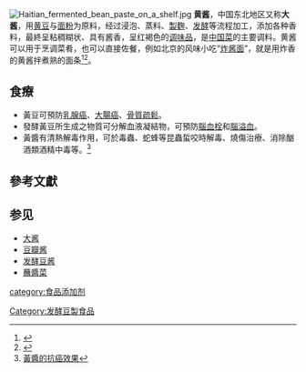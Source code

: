 [[File:Haitian_fermented_bean_paste_on_a_shelf.jpg|thumb]]
'''黄酱'''，中国东北地区又称'''大酱'''，用[[黄豆|黄豆]]与[[面粉|面粉]]为原料，经过浸泡、蒸料、[[製麴|製麴]]、[[发酵|发酵]]等流程加工，添加各种香料，最終呈粘稠糊状、具有酱香，呈红褐色的[[调味品|调味品]]，是[[中国菜|中国菜]]的主要调料。黄酱可以用于烹调菜肴，也可以直接佐餐，例如北京的风味小吃“[[炸酱面|炸酱面]]”，就是用炸香的黄酱拌煮熟的面条<ref>{{cite book|title=《酱类制品生产技术》|editor=徐清萍|publisher=化学工业出版社|year=2009}}</ref><ref>{{cite book|title=《〈汉语大词典〉词目补订》|author=曲文军|publisher=山东人民出版社|year=2015}}</ref>。

==食療==
{{medical}}
*黃豆可預防[[乳腺癌|乳腺癌]]、[[大腸癌|大腸癌]]、[[骨質疏鬆|骨質疏鬆]]。
*發酵黃豆所生成之物質可分解血液凝結物，可預防[[腦血栓|腦血栓]]和[[腦溢血|腦溢血]]。
*黃醬有清熱解毒作用，可於毒蟲、蛇蜂等昆蟲蜇咬時解毒、燒傷治療、消除酗酒類酒精中毒等。<ref>[http://naenara.com.kp/ch/realsociety/?knowledge+1+1 黃醬的抗癌效果]</ref>

==參考文獻==
{{reflist}}

==参见==
* [[大酱|大酱]]
* [[豆瓣酱|豆瓣酱]]
* [[发酵豆酱|发酵豆酱]]
* [[蘸醬菜|蘸醬菜]]
{{Ingredients-stub}}
{{大豆}}
[[category:食品添加剂|category:食品添加剂]]
[[Category:发酵豆製食品|Category:发酵豆製食品]]